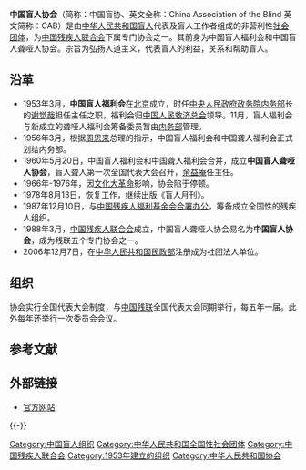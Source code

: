 '''中国盲人协会'''（简称：中国盲协、英文全称：China Association of the Blind 英文简称：CAB）是由[[中华人民共和国残疾人|中华人民共和国盲人]]代表及盲人工作者组成的非营利性[[社会团体|社会团体]]，为[[中国残疾人联合会|中国残疾人联合会]]下属专门协会之一。其前身为中国盲人福利会和中国盲人聋哑人协会。宗旨为弘扬人道主义，代表盲人的利益，关系和帮助盲人。

== 沿革 ==
* 1953年3月，'''中国盲人福利会'''在[[北京|北京]]成立，时任[[中央人民政府内务部|中央人民政府政务院内务部]]长的[[谢觉哉|谢觉哉]]担任主任之职，福利会归[[中国人民救济总会|中国人民救济总会]]领导。11月，盲人福利会与新成立的聋哑人福利会筹备委员暂由[[中央人民政府内务部|内务部]]管理。
* 1956年3月，根据[[周恩来|周恩来]]总理的指示，中国盲人福利会和中国聋人福利会正式划给内务部。
* 1960年5月20日，中国盲人福利会和中国聋人福利会合并，成立'''中国盲人聋哑人协会'''，盲人聋人第一次全国代表大会召开，[[余益庵|余益庵]]任主任。
* 1966年-1976年，因[[文化大革命|文化大革命]]影响，协会陷于停顿。
* 1978年8月13日，恢复工作，继续出版《盲人月刊》。
* 1987年12月10日，与[[中国残疾人福利基金会|中国残疾人福利基金会]][[合署办公|合署办公]]，筹备成立全国性的残疾人组织。
* 1988年3月，[[中国残疾人联合会|中国残疾人联合会]]成立，中国盲人聋哑人协会易名为'''中国盲人协会'''，成为残联五个专门协会之一。
* 2006年12月7日，在[[中华人民共和国民政部|中华人民共和国民政部]]注册成为社团法人单位。

== 组织 ==
协会实行全国代表大会制度，与[[中国残疾人联合会|中国残联]]全国代表大会同期举行，每五年一届。此外每年还举行一次委员会会议。

== 参考文献 ==
{{Reflist}}

== 外部链接 ==
* [http://www.zgmx.org.cn/ 官方网站]{{Wayback|url=http://www.zgmx.org.cn/ |date=20110510010929 }}

{{-}}
{{中国残疾人|nocat}}

[[Category:中国盲人组织|Category:中国盲人组织]]
[[Category:中华人民共和国全国性社会团体|Category:中华人民共和国全国性社会团体]]
[[Category:中国残疾人联合会|Category:中国残疾人联合会]]
[[Category:1953年建立的组织|Category:1953年建立的组织]]
[[Category:中华人民共和国协会|Category:中华人民共和国协会]]